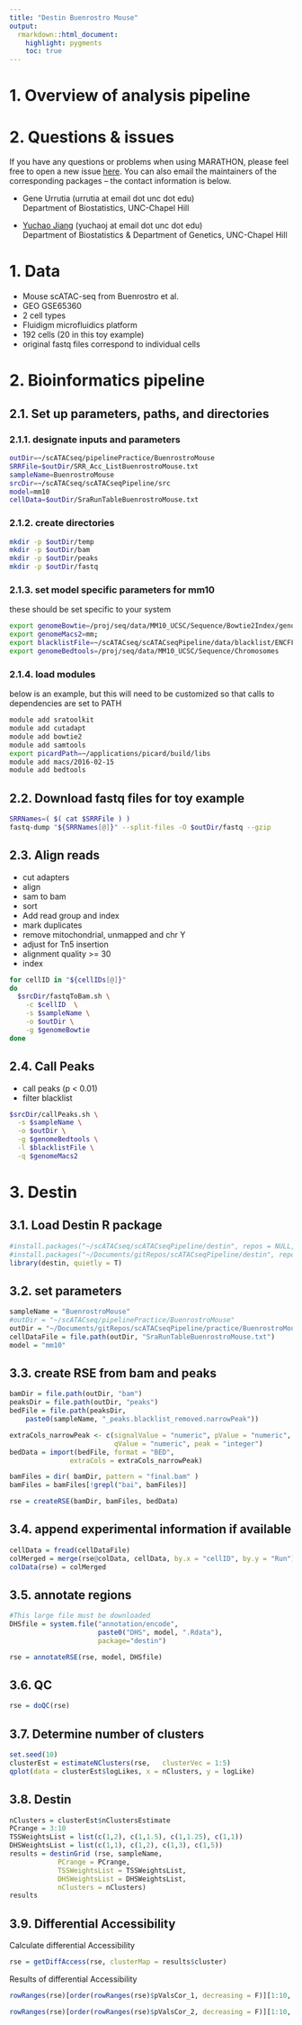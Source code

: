 ```yaml
---
title: "Destin Buenrostro Mouse"
output:
  rmarkdown::html_document:
    highlight: pygments
    toc: true
---
```

# 1. Overview of analysis pipeline


# 2. Questions & issues
  If you have any questions or problems when using MARATHON, please feel free to open a new issue [here](https://github.com/yuchaojiang/MARATHON/issues). You can also email the maintainers of the corresponding packages -- the contact information is below.
  
  * Gene Urrutia (urrutia at email dot unc dot edu)
  <br>
  Department of Biostatistics, UNC-Chapel Hill

* [Yuchao Jiang](http://sph.unc.edu/adv_profile/yuchao-jiang-phd/) (yuchaoj at email dot unc dot edu)
  <br>
  Department of Biostatistics & Department of Genetics, UNC-Chapel Hill

# 1. Data
- Mouse scATAC-seq from Buenrostro et al. 
- GEO GSE65360  
- 2 cell types
- Fluidigm microfluidics platform
- 192 cells (20 in this toy example)
- original fastq files correspond to individual cells

# 2. Bioinformatics pipeline

## 2.1. Set up parameters, paths, and directories

### 2.1.1. designate inputs and parameters
```bash
outDir=~/scATACseq/pipelinePractice/BuenrostroMouse
SRRFile=$outDir/SRR_Acc_ListBuenrostroMouse.txt
sampleName=BuenrostroMouse
srcDir=~/scATACseq/scATACseqPipeline/src
model=mm10
cellData=$outDir/SraRunTableBuenrostroMouse.txt
```


### 2.1.2. create directories
```bash
mkdir -p $outDir/temp
mkdir -p $outDir/bam
mkdir -p $outDir/peaks
mkdir -p $outDir/fastq
```


### 2.1.3. set model specific parameters for  mm10 
these should be set specific to your system
```bash
export genomeBowtie=/proj/seq/data/MM10_UCSC/Sequence/Bowtie2Index/genome
export genomeMacs2=mm;
export blacklistFile=~/scATACseq/scATACseqPipeline/data/blacklist/ENCFF547MET.bed.gz
export genomeBedtools=/proj/seq/data/MM10_UCSC/Sequence/Chromosomes
```


### 2.1.4. load modules
below is an example, but this will need to be customized so that calls to dependencies are set to PATH
```bash
module add sratoolkit
module add cutadapt
module add bowtie2
module add samtools
export picardPath=~/applications/picard/build/libs
module add macs/2016-02-15
module add bedtools
```


## 2.2. Download fastq files for toy example
```bash
SRRNames=( $( cat $SRRFile ) )
fastq-dump "${SRRNames[@]}" --split-files -O $outDir/fastq --gzip
``` 


## 2.3. Align reads
- cut adapters 
- align 
- sam to bam
- sort
- Add read group and index
- mark duplicates
- remove mitochondrial, unmapped and chr Y
- adjust for Tn5 insertion
- alignment quality >= 30
- index

```bash
for cellID in "${cellIDs[@]}"
do
  $srcDir/fastqToBam.sh \
    -c $cellID  \
    -s $sampleName \
    -o $outDir \
    -g $genomeBowtie
done
```


## 2.4. Call Peaks
- call peaks (p < 0.01)
- filter blacklist

```bash
$srcDir/callPeaks.sh \
  -s $sampleName \
  -o $outDir \
  -g $genomeBedtools \
  -l $blacklistFile \
  -q $genomeMacs2
```

# 3. Destin

## 3.1. Load Destin R package
```r
#install.packages("~/scATACseq/scATACseqPipeline/destin", repos = NULL, type = "source")
#install.packages("~/Documents/gitRepos/scATACseqPipeline/destin", repos = NULL, type = "source")
library(destin, quietly = T)
```


## 3.2. set parameters
```r
sampleName = "BuenrostroMouse"
#outDir = "~/scATACseq/pipelinePractice/BuenrostroMouse"
outDir = "~/Documents/gitRepos/scATACseqPipeline/practice/BuenrostroMouse"
cellDataFile = file.path(outDir, "SraRunTableBuenrostroMouse.txt")
model = "mm10"
```


## 3.3. create RSE from bam and peaks
```r
bamDir = file.path(outDir, "bam")
peaksDir = file.path(outDir, "peaks")
bedFile = file.path(peaksDir, 
    paste0(sampleName, "_peaks.blacklist_removed.narrowPeak"))

extraCols_narrowPeak <- c(signalValue = "numeric", pValue = "numeric",
                          qValue = "numeric", peak = "integer")
bedData = import(bedFile, format = "BED",
               extraCols = extraCols_narrowPeak)

bamFiles = dir( bamDir, pattern = "final.bam" )
bamFiles = bamFiles[!grepl("bai", bamFiles)]

rse = createRSE(bamDir, bamFiles, bedData)
```


## 3.4. append experimental information if available
```r
cellData = fread(cellDataFile) 
colMerged = merge(rse@colData, cellData, by.x = "cellID", by.y = "Run")
colData(rse) = colMerged 
```

## 3.5. annotate regions
```r
#This large file must be downloaded
DHSfile = system.file("annotation/encode", 
                      paste0("DHS", model, ".Rdata"), 
                      package="destin")

rse = annotateRSE(rse, model, DHSfile)
```

## 3.6. QC
```r
rse = doQC(rse)
```

## 3.7. Determine number of clusters
```r
set.seed(10)
clusterEst = estimateNClusters(rse,   clusterVec = 1:5)
qplot(data = clusterEst$logLikes, x = nClusters, y = logLike) 
```

## 3.8. Destin
```r
nClusters = clusterEst$nClustersEstimate
PCrange = 3:10
TSSWeightsList = list(c(1,2), c(1,1.5), c(1,1.25), c(1,1))
DHSWeightsList = list(c(1,1), c(1,2), c(1,3), c(1,5))
results = destinGrid (rse, sampleName, 
            PCrange = PCrange,
            TSSWeightsList = TSSWeightsList,
            DHSWeightsList = DHSWeightsList,
            nClusters = nClusters)
results
```


## 3.9. Differential Accessibility
Calculate differential Accessibility
```r
rse = getDiffAccess(rse, clusterMap = results$cluster)
```

Results of differential Accessibility
```r
rowRanges(rse)[order(rowRanges(rse)$pValsCor_1, decreasing = F)][1:10, c("feature", "pValsCor_1", "log2FC_1")] 

rowRanges(rse)[order(rowRanges(rse)$pValsCor_2, decreasing = F)][1:10, c("feature", "pValsCor_2", "log2FC_2")] 
```

